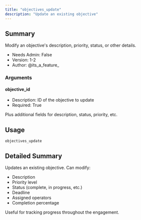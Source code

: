 ```yaml
---
title: "objectives_update"
description: "Update an existing objective"
---
```


## Summary

Modify an objective's description, priority, status, or other details.

- Needs Admin: False
- Version: 1-2
- Author: @its_a_feature_

### Arguments

#### objective_id
- Description: ID of the objective to update
- Required: True

Plus additional fields for description, status, priority, etc.

## Usage

```
objectives_update
```

## Detailed Summary

Updates an existing objective. Can modify:
- Description
- Priority level
- Status (complete, in progress, etc.)
- Deadline
- Assigned operators
- Completion percentage

Useful for tracking progress throughout the engagement.
